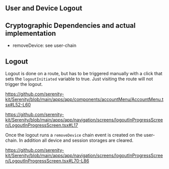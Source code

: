 ## User and Device Logout

## Cryptographic Dependencies and actual implementation

- removeDevice: see user-chain

## Logout

Logout is done on a route, but has to be triggered manually with a click that sets the `logoutInitiated` variable to true. Just visiting the route will not trigger the logout.

https://github.com/serenity-kit/Serenity/blob/main/apps/app/components/accountMenu/AccountMenu.tsx#L52-L60

https://github.com/serenity-kit/Serenity/blob/main/apps/app/navigation/screens/logoutInProgressScreen/LogoutInProgressScreen.tsx#L17

Once the logout runs a `removeDevice` chain event is created on the user-chain. In addition all device and session storages are cleared.

https://github.com/serenity-kit/Serenity/blob/main/apps/app/navigation/screens/logoutInProgressScreen/LogoutInProgressScreen.tsx#L70-L86
